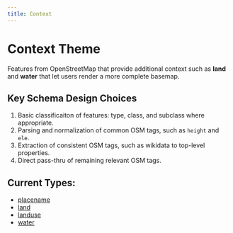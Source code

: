 ```yaml
---
title: Context
---
```


# Context Theme

Features from OpenStreetMap that provide additional context such as **land** and **water** that let users render a more complete basemap.

## Key Schema Design Choices

1. Basic classificaiton of features: type, class, and subclass where appropriate.
2. Parsing and normalization of common OSM tags, such as `height` and `ele`.
4. Extraction of consistent OSM tags, such as wikidata to top-level properties.
3. Direct pass-thru of remaining relevant OSM tags.

## Current Types:

- [placename](/reference/context/placename)
- [land](/reference/context/landuse)
- [landuse](/reference/context/landuse)
- [water](/reference/context/water)
